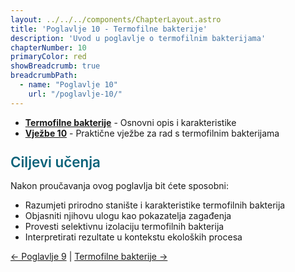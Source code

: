 ```yaml
---
layout: ../../../components/ChapterLayout.astro
title: 'Poglavlje 10 - Termofilne bakterije'
description: 'Uvod u poglavlje o termofilnim bakterijama'
chapterNumber: 10
primaryColor: red
showBreadcrumb: true
breadcrumbPath:
  - name: "Poglavlje 10"
    url: "/poglavlje-10/"
---
```





- **[Termofilne bakterije](/poglavlje-10/termofilne-bakterije)** - Osnovni opis i karakteristike
- **[Vježbe 10](/poglavlje-10/vjezba-10)** - Praktične vježbe za rad s termofilnim bakterijama

<h3 style="color: #096279; font-size: 1.4rem; font-weight: 600; margin: 1.5rem 0 1rem 0;">Ciljevi učenja</h3>

Nakon proučavanja ovog poglavlja bit ćete sposobni:
- Razumjeti prirodno stanište i karakteristike termofilnih bakterija
- Objasniti njihovu ulogu kao pokazatelja zagađenja
- Provesti selektivnu izolaciju termofilnih bakterija
- Interpretirati rezultate u kontekstu ekoloških procesa

[← Poglavlje 9](../poglavlje-9) | [Termofilne bakterije →](/poglavlje-10/termofilne-bakterije)
